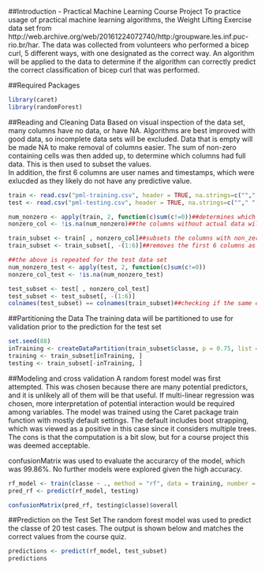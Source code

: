 ##Introduction - Practical Machine Learning Course Project
To practice usage of practical machine learning algorithms, the Weight Lifting Exercise data set from http://web.archive.org/web/20161224072740/http:/groupware.les.inf.puc-rio.br/har. The data was collected from volunteers who performed a bicep curl, 5 different ways, with one designated as the correct way. An algorithm will be applied to the data to determine if the algorithm can correctly predict the correct classification of bicep curl that was performed.  

##Required Packages 
```r
library(caret)
library(randomForest)

```

##Reading and Cleaning Data
Based on visual inspection of the data set, many columns have no data, or have NA. Algorithms are best improved with good data, so incomplete data sets will be excluded. Data that is empty will be made NA to make removal of columns easier. The sum of non-zero containing cells was then added up, to determine which columns had full data. This is then used to subset the values.  
In addition, the first 6 columns are user names and timestamps, which were exlucded as they likely do not have any predictive value.
```r
train <- read.csv("pml-training.csv", header = TRUE, na.strings=c(""," ","NA"))##converts blanks to NA for easier removal later
test <- read.csv("pml-testing.csv", header = TRUE, na.strings=c(""," ","NA"))

num_nonzero <- apply(train, 2, function(c)sum(c!=0))##determines which columns have non-zero values
nonzero_col <- !is.na(num_nonzero)##the columns without actual data will be NA in num_nonzero

train_subset <- train[ , nonzero_col]##subsets the columns with non_zero data
train_subset <- train_subset[, -(1:6)]##removes the first 6 columns as they do not appear to have predictive value

##the above is repeated for the test data set
num_nonzero_test <- apply(test, 2, function(c)sum(c!=0))
nonzero_col_test <- !is.na(num_nonzero_test)

test_subset <- test[ , nonzero_col_test]
test_subset <- test_subset[, -(1:6)]
colnames(test_subset) == colnames(train_subset)##checking if the same columns were subsetted for training/testing
```

##Partitioning the Data
The training data will be partitioned to use for validation prior to the prediction for the test set
```r
set.seed(88)
inTraining <- createDataPartition(train_subset$classe, p = 0.75, list = FALSE)
training <- train_subset[inTraining, ]
testing <- train_subset[-inTraining, ]
```

##Modeling and cross validation
A random forest model was first attempted. This was chosen because there are many potential predictors, and it is unlikely all of them will be that useful. If multi-linear regression was chosen, more interpretation of potential interaction would be required among variables. The model was trained using the Caret package train function with mostly default settings. The default includes boot strapping, which was viewed as a positive in this case since it considers multiple trees. The cons is that the computation is a bit slow, but for a course project this was deemed acceptable.  

confusionMatrix was used to evaluate the accurarcy of the model, which was 99.86%. No further models were explored given the high accuracy. 
```r
rf_model <- train(classe ~ ., method = "rf", data = training, number = 10)
pred_rf <- predict(rf_model, testing)

confusionMatrix(pred_rf, testing$classe)$overall
```
##Prediction on the Test Set
The random forest model was used to predict the classe of 20 test cases. The output is shown below and matches the correct values from the course quiz.  
```r
predictions <- predict(rf_model, test_subset)
predictions
```

